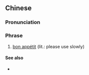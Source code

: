 {{also|请慢用}}
==Chinese==
{{zh-forms|s=请慢用}}
{{phrasebook|zh}}

===Pronunciation===
{{zh-pron
|m=qǐng màn yòng
|c=cing2 maan6 jung6
|cat=ph
}}

===Phrase===
{{zh-phrase}}

# [[bon appétit]] (lit.: please use slowly)

====See also====
* {{zh-l|慢慢吃}}